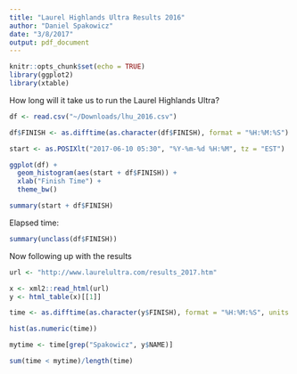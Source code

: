 ```yaml
---
title: "Laurel Highlands Ultra Results 2016"
author: "Daniel Spakowicz"
date: "3/8/2017"
output: pdf_document
---
```


```r
knitr::opts_chunk$set(echo = TRUE)
library(ggplot2)
library(xtable)
```

How long will it take us to run the Laurel Highlands Ultra?

```r
df <- read.csv("~/Downloads/lhu_2016.csv")

df$FINISH <- as.difftime(as.character(df$FINISH), format = "%H:%M:%S")

start <- as.POSIXlt("2017-06-10 05:30", "%Y-%m-%d %H:%M", tz = "EST")

ggplot(df) +
  geom_histogram(aes(start + df$FINISH)) +
  xlab("Finish Time") +
  theme_bw()

summary(start + df$FINISH)
```

Elapsed time:
```r
summary(unclass(df$FINISH))
```

Now following up with the results

```r
url <- "http://www.laurelultra.com/results_2017.htm"

x <- xml2::read_html(url)
y <- html_table(x)[[1]]

time <- as.difftime(as.character(y$FINISH), format = "%H:%M:%S", units = "hour")

```

```r
hist(as.numeric(time))

mytime <- time[grep("Spakowicz", y$NAME)]

sum(time < mytime)/length(time)

```


